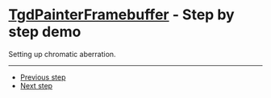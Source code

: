
# [TgdPainterFramebuffer](docs/classes/TgdPainterFramebuffer.html) - Step by step demo

Setting up chromatic aberration.

<Demo />

---

-   [Previous step](#/articles/painter/framebuffer/example0/02)
-   [Next step](#/articles/painter/framebuffer/example0/04)
